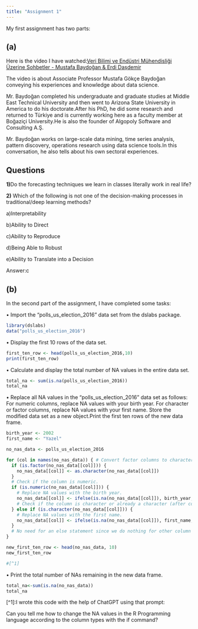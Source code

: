 ```yaml
---
title: "Assignment 1"
---
```


My first assignment has two parts:

## (a)

Here is the video I have watched:[Veri Bilimi ve Endüstri Mühendisliği Üzerine Sohbetler - Mustafa Baydoğan & Erdi Daşdemir](https://www.youtube.com/watch?v=1Mvkn71dhaA&t)

The video is about Associate Professor Mustafa Gökçe Baydoğan conveying his experiences and knowledge about data science.

Mr. Baydoğan completed his undergraduate and graduate studies at Middle East Technical University and then went to Arizona State University in America to do his doctorate.After his PhD, he did some research and returned to Türkiye and is currently working here as a faculty member at Boğaziçi University.He is also the founder of Algopoly Software and Consulting A.Ş.

Mr. Baydoğan works on large-scale data mining, time series analysis, pattern discovery, operations research using data science tools.In this conversation, he also tells about his own sectoral experiences.

## **Questions**

**1)**Do the forecasting techniques we learn in classes literally work in real life?

**2)** Which of the following is not one of the decision-making processes in traditional/deep learning methods?

a)Interpretability

b)Ability to Direct

c)Ability to Reproduce

d)Being Able to Robust

e)Ability to Translate into a Decision

Answer:c

## (b)

In the second part of the assignment, I have completed some tasks:

• Import the “polls_us_election_2016” data set from the dslabs package.

```r
library(dslabs)
data("polls_us_election_2016")
```

• Display the first 10 rows of the data set.

```r
first_ten_row <- head(polls_us_election_2016,10)
print(first_ten_row)
```

• Calculate and display the total number of NA values in the entire data set.

```r
total_na <- sum(is.na(polls_us_election_2016))
total_na
```

• Replace all NA values in the “polls_us_election_2016” data set as follows: For numeric columns, replace NA values with your birth year. For character or factor columns, replace NA values with your first name. Store the modified data set as a new object.Print the first ten rows of the new data frame.

```r
birth_year <- 2002
first_name <- "Yazel"

no_nas_data <- polls_us_election_2016

for (col in names(no_nas_data)) { # Convert factor columns to character to prevent coercion issues.
  if (is.factor(no_nas_data[[col]])) {
    no_nas_data[[col]] <- as.character(no_nas_data[[col]])
  }
  # Check if the column is numeric.
  if (is.numeric(no_nas_data[[col]])) {
    # Replace NA values with the birth year.
    no_nas_data[[col]] <- ifelse(is.na(no_nas_data[[col]]), birth_year, no_nas_data[[col]])
    # Check if the column is character or already a character (after conversion).
  } else if (is.character(no_nas_data[[col]])) {
    # Replace NA values with the first name.
    no_nas_data[[col]] <- ifelse(is.na(no_nas_data[[col]]), first_name, no_nas_data[[col]])
  }
  # No need for an else statement since we do nothing for other column types
}

new_first_ten_row <- head(no_nas_data, 10)
new_first_ten_row

#[^1]
```

• Print the total number of NAs remaining in the new data frame.

```r
total_na<-sum(is.na(no_nas_data))
total_na
```

\[\^1\]:I wrote this code with the help of ChatGPT using that prompt:

Can you tell me how to change the NA values in the R Programming language according to the column types with the if command?
